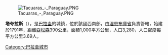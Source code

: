[[Image:Tacuaras_-_Paraguay.PNG|right]]

'''塔夸拉斯'''（{{lang-es|Tacuaras}}），是[[巴拉圭|巴拉圭]]的城鎮，位於該國西南部，由[[涅恩布庫省|涅恩布庫省]]負責管轄，始建於1791年，距離[[亞松森|亞松森]]390公里，面積1,000平方公里，人口3,280，人口密度每平方公里3.69人。

{{Paraguay-geo-stub}}
[[Category:巴拉圭城市|Category:巴拉圭城市]]